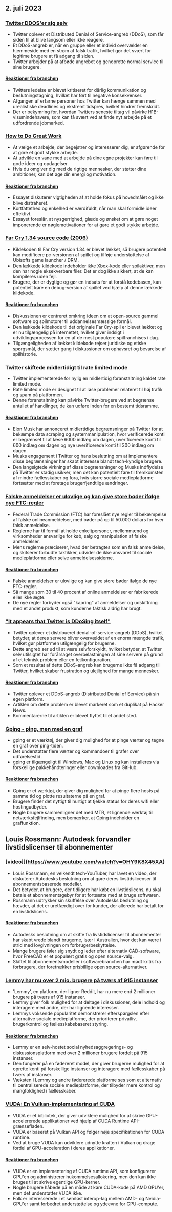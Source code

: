 

<CallToAction />

<Steps>

## 2. juli 2023

### [Twitter DDOS'er sig selv](https://sfba.social/@sysop408/110639435788921057)

- Twitter oplever et Distributed Denial of Service-angreb (DDoS), som får siden til at blive langsom eller ikke reagere.
- Et DDoS-angreb er, når en gruppe eller et individ overvælder en hjemmeside med en strøm af falsk trafik, hvilket gør det svært for legitime brugere at få adgang til siden.
- Twitter arbejder på at afbøde angrebet og genoprette normal service til sine brugere.

#### [Reaktioner fra branchen](http://news.ycombinator.com/item?id=36553236)

- Twitters ledelse er blevet kritiseret for dårlig kommunikation og beslutningstagning, hvilket har ført til negative konsekvenser.
- Afgangen af erfarne personer hos Twitter kan hænge sammen med urealistiske deadlines og ekstremt tidspres, hvilket hindrer fremskridt.
- Der er bekymring for, hvordan Twitters seneste tiltag vil påvirke H1B-visumindehavere, som kan få svært ved at finde nyt arbejde på et udfordrende jobmarked.

### [How to Do Great Work](http://paulgraham.com/greatwork.html)

- At vælge et arbejde, der begejstrer og interesserer dig, er afgørende for at gøre et godt stykke arbejde.
- At udvikle en vane med at arbejde på dine egne projekter kan føre til gode ideer og opdagelser.
- Hvis du omgiver dig med de rigtige mennesker, der støtter dine ambitioner, kan det øge din energi og motivation.

#### [Reaktioner fra branchen](http://news.ycombinator.com/item?id=36550615)

- Essayet diskuterer vigtigheden af at holde fokus på hovedmålet og ikke blive distraheret.
- Kortfattethed og enkelhed er værdifuldt, når man skal formidle ideer effektivt.
- Essayet foreslår, at nysgerrighed, glæde og ønsket om at gøre noget imponerende er nøglemotivationer for at gøre et godt stykke arbejde.

### [Far Cry 1.34 source code (2006)](https://archive.org/details/far-cry-1.34-complete)

- Kildekoden til Far Cry version 1.34 er blevet lækket, så brugere potentielt kan modificere pc-versionen af spillet og tilføje understøttelse af Ubisofts game launcher / DRM.
- Den lækkede kildekode indeholder ikke Xbox-kode eller spilaktiver, men den har nogle eksekverbare filer. Det er dog ikke sikkert, at de kan kompileres uden fejl.
- Brugere, der er dygtige og gør en indsats for at forstå kodebasen, kan potentielt køre en debug-version af spillet ved hjælp af denne lækkede kildekode.

#### [Reaktioner fra branchen](http://news.ycombinator.com/item?id=36547801)

- Diskussionen er centreret omkring ideen om at open-source gammel software og spilmotorer til uddannelsesmæssige formål.
- Den lækkede kildekode til det originale Far Cry-spil er blevet lækket og er nu tilgængelig på internettet, hvilket giver indsigt i udviklingsprocessen for en af de mest populære spilfranchises i dag.
- Tilgængeligheden af lækket kildekode rejser juridiske og etiske spørgsmål, der sætter gang i diskussioner om ophavsret og bevarelse af spilhistorie.

### Twitter skiftede midlertidigt til rate limited mode

- Twitter implementerede for nylig en midlertidig foranstaltning kaldet rate limited mode.
- Rate limited mode er designet til at løse problemer relateret til høj trafik og spam på platformen.
- Denne foranstaltning kan påvirke Twitter-brugere ved at begrænse antallet af handlinger, de kan udføre inden for en bestemt tidsramme.

#### [Reaktioner fra branchen](http://news.ycombinator.com/item?id=36552324)

- Elon Musk har annonceret midlertidige begrænsninger på Twitter for at bekæmpe data scraping og systemmanipulation, hvor verificerede konti er begrænset til at læse 6000 indlæg om dagen, uverificerede konti til 600 indlæg om dagen og nye uverificerede konti til 300 indlæg om dagen.
- Musks engagement i Twitter og hans beslutning om at implementere disse begrænsninger har skabt interesse blandt tech-kyndige brugere.
- Den langsigtede virkning af disse begrænsninger og Musks indflydelse på Twitter er stadig usikker, men det kan potentielt føre til fremkomsten af mindre fællesskaber og fora, hvis større sociale medieplatforme fortsætter med at foretage brugerfjendtlige ændringer.

### [Falske anmeldelser er ulovlige og kan give store bøder ifølge nye FTC-regler](https://www.washingtonpost.com/technology/2023/06/30/fake-reviews-online-ftc/)

- Federal Trade Commission (FTC) har foreslået nye regler til bekæmpelse af falske onlineanmeldelser, med bøder på op til 50.000 dollars for hver falsk anmeldelse.
- Reglerne har til formål at holde enkeltpersoner, mellemmænd og virksomheder ansvarlige for køb, salg og manipulation af falske anmeldelser.
- Mens reglerne præciserer, hvad der betragtes som en falsk anmeldelse, og skitserer forbudte taktikker, udvider de ikke ansvaret til sociale medieplatforme eller selve anmeldelsessiderne.

#### [Reaktioner fra branchen](http://news.ycombinator.com/item?id=36556228)

- Falske anmeldelser er ulovlige og kan give store bøder ifølge de nye FTC-regler.
- Så mange som 30 til 40 procent af online anmeldelser er fabrikerede eller ikke ægte.
- De nye regler forbyder også "kapring" af anmeldelser og udskiftning med et andet produkt, som kunderne faktisk aldrig har brugt.

### ["It appears that Twitter is DDoSing itself"](https://sfba.social/@sysop408/110639474671754723)

- Twitter oplever et distribueret denial-of-service-angreb (DDoS), hvilket betyder, at deres servere bliver overvældet af en enorm mængde trafik, hvilket gør platformen utilgængelig for brugerne.
- Dette angreb ser ud til at være selvforskyldt, hvilket betyder, at Twitter selv utilsigtet har forårsaget overbelastningen af sine servere på grund af et teknisk problem eller en fejlkonfiguration.
- Som et resultat af dette DDoS-angreb kan brugerne ikke få adgang til Twitter, hvilket skaber frustration og ulejlighed for mange mennesker.

#### [Reaktioner fra branchen](http://news.ycombinator.com/item?id=36553762)

- Twitter oplever et DDoS-angreb (Distributed Denial of Service) på sin egen platform.
- Artiklen om dette problem er blevet markeret som et duplikat på Hacker News.
- Kommentarerne til artiklen er blevet flyttet til et andet sted.

### [Gping - ping, men med en graf](https://github.com/orf/gping)

- gping er et værktøj, der giver dig mulighed for at pinge værter og tegne en graf over ping-tiden.
- Det understøtter flere værter og kommandoer til grafer over udførelsestid.
- gping er tilgængeligt til Windows, Mac og Linux og kan installeres via forskellige pakkehåndteringer eller downloades fra GitHub.

#### [Reaktioner fra branchen](http://news.ycombinator.com/item?id=36548676)

- Gping er et værktøj, der giver dig mulighed for at pinge flere hosts på samme tid og plotte resultaterne på en graf.
- Brugere finder det nyttigt til hurtigt at tjekke status for deres wifi eller hostingudbyder.
- Nogle brugere sammenligner det med MTR, et lignende værktøj til netværksfejlfinding, men bemærker, at Gping indeholder en graffunktion.

## Louis Rossmann: Autodesk forvandler livstidslicenser til abonnementer

### [video]](https://www.youtube.com/watch?v=OHY9K8X45XA)

- Louis Rossmann, en velkendt tech-YouTuber, har lavet en video, der diskuterer Autodesks beslutning om at gøre deres livstidslicenser til abonnementsbaserede modeller.
- Det betyder, at brugere, der tidligere har købt en livstidslicens, nu skal betale et abonnementsgebyr for at fortsætte med at bruge softwaren.
- Rossmann udtrykker sin skuffelse over Autodesks beslutning og hævder, at det er uretfærdigt over for kunder, der allerede har betalt for en livstidslicens.

#### [Reaktioner fra branchen](http://news.ycombinator.com/item?id=36547864)

- Autodesks beslutning om at skifte fra livstidslicenser til abonnementer har skabt vrede blandt brugerne, især i Australien, hvor det kan være i strid med lovgivningen om forbrugerbeskyttelse.
- Mange brugere føler sig snydt og leder efter alternativ CAD-software, hvor FreeCAD er et populært gratis og open source-valg.
- Skiftet til abonnementsmodeller i softwarebranchen har mødt kritik fra forbrugere, der foretrækker prisbillige open source-alternativer.

### [Lemmy har nu over 2 mio. brugere på tværs af 915 instanser](https://lemmymap.feddit.de)

- 'Lemmy', en platform, der ligner Reddit, har nu mere end 2 millioner brugere på tværs af 915 instanser.
- Lemmy giver folk mulighed for at deltage i diskussioner, dele indhold og interagere med andre, der har lignende interesser.
- Lemmys voksende popularitet demonstrerer efterspørgslen efter alternative sociale medieplatforme, der prioriterer privatliv, brugerkontrol og fællesskabsbaseret styring.

#### [Reaktioner fra branchen](http://news.ycombinator.com/item?id=36546425)

- Lemmy er en selv-hostet social nyhedsaggregerings- og diskussionsplatform med over 2 millioner brugere fordelt på 915 instanser.
- Den fungerer på en fødereret model, der giver brugerne mulighed for at oprette konti på forskellige instanser og interagere med fællesskaber på tværs af instanser.
- Væksten i Lemmy og andre fødererede platforme ses som et alternativ til centraliserede sociale medieplatforme, der tilbyder mere kontrol og mangfoldighed i fællesskaber.

### [VUDA: En Vulkan-implementering af CUDA](https://github.com/jgbit/vuda)

- VUDA er et bibliotek, der giver udviklere mulighed for at skrive GPU-accelererede applikationer ved hjælp af CUDA Runtime API-grænsefladen.
- VUDA er baseret på Vulkan API og følger nøje specifikationen for CUDA runtime.
- Ved at bruge VUDA kan udviklere udnytte kraften i Vulkan og drage fordel af GPU-acceleration i deres applikationer.

#### [Reaktioner fra branchen](http://news.ycombinator.com/item?id=36549637)

- VUDA er en implementering af CUDA runtime API, som konfigurerer GPU'en og administrerer hukommelsesallokering, men den kan ikke bruges til at skrive egentlige GPU-kerner.
- Nogle brugere håbede på en måde at køre CUDA-kode på AMD GPU'er, men det understøtter VUDA ikke.
- Folk er interesserede i et sømløst interop-lag mellem AMD- og Nvidia-GPU'er samt forbedret understøttelse og ydeevne for GPU-compute.

</Steps>
